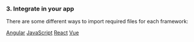 
<Meta title="Intro/Getting Started" />

<Start />

### 3. Integrate in your app

There are some different ways to import required files for each framework:

[<db-button variant="secondary-outline">Angular</db-button>](/story/intro-frameworks-angular--page)
[<db-button variant="secondary-outline">JavaScript</db-button>](/story/intro-frameworks-javascript--page)
[<db-button variant="secondary-outline">React</db-button>](/story/intro-frameworks-react--page)
[<db-button variant="secondary-outline">Vue</db-button>](/story/intro-frameworks-vue--page)

<Update />

<License />
